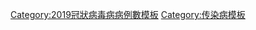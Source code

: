 {{main|2019冠狀病毒病伊拉克疫情}}<onlyinclude>
{{Medical cases chart
|barwidth=medium
|numwidth=wmmm

|disease=2019冠狀病毒
|location=伊拉克
|outbreak=2019冠状病毒病病例数

|right2=死亡數
|collapsible=y
|data=
2020-02-24;;;1
;;;1
2020-03-01;;;8
2020-03-02;;;9
2020-03-03;1;;9
2020-03-04;2;1;32
;2;1;32
2020-03-09;7;1;67
2020-03-10;9;16;71
2020-03-11;10;16;71
2020-03-12;10;16;79
2020-03-13;10;16;79
2020-03-14;10;26;110
2020-03-15;10;26;124
2020-03-16;10;32;133
2020-03-17;11;41;154
2020-03-18;12;41;164
2020-03-19;13;49;192
2020-03-20;17;49;208
2020-03-21;17;52;214
2020-03-22;20;57;233
2020-03-23;23;62;266
2020-03-24;27;75;316
2020-03-25;29;89;346
2020-03-26;36;105;382
2020-03-27;40;122;458
2020-03-28;42;131;506
2020-03-29;42;143;547
2020-03-30;46;152;630
2020-03-31;50;170;695
2020-04-01;52;182;728
2020-04-02;54;202;772
2020-04-03;54;226;820
2020-04-04;56;259;878
2020-04-05;61;279;961
2020-04-06;64;344;1031
2020-04-07;65;373;1122
2020-04-08;69;452;1202
2020-04-09;69;496;1232
2020-04-10;70;550;1279
2020-04-11;72;601;1318
2020-04-12;76;640;1352
2020-04-13;78;717;1378
2020-04-14;78;766;1400
2020-04-15;79;812;1415
2020-04-16;80;856;1434
2020-04-17;81;906;1482
2020-04-18;82;963;1513
2020-04-19;82;1009;1539
2020-04-20;82;1096;1574
2020-04-21;83;1146;1602
2020-04-22;83;1171;1631
2020-04-23;83;1171;1677
2020-04-24;86;1204;1708
2020-04-25;86;1224;1763
2020-04-26;87;1224;1820
2020-04-27;88;1286;1847
2020-04-28;90;1319;1928
2020-04-29;92;1346;2003
2020-04-30;93;1375;2085
2020-05-01;94;1414;2153
2020-05-02;95;1473;2219
2020-05-03;97;1490;2296
2020-05-04;98;1544;2346
2020-05-05;102;1571;2431
2020-05-06;102;1602;2480
2020-05-07;102;1626;2543
2020-05-08;104;1661;2603
2020-05-09;107;1702;2679
2020-05-10;109;1734;2767
2020-05-11;110;1790;2818
2020-05-12;112;1903;2913
2020-05-13;115;1966;3032
2020-05-14;115;2028;3143
2020-05-15;117;2089;3193
2020-05-16;121;2126;3260
2020-05-17;123;2218;3404
2020-05-18;127;2310;3554
2020-05-19;131;2366;3611
2020-05-20;134;2438;3724
2020-05-21;140;2483;3877
2020-05-22;147;2532;3964
2020-05-23;152;2585;4272
2020-05-24;160;2738;4469
2020-05-25;163;2811;4632
2020-05-26;169;2852;4848
2020-05-27;175;2904;5135
2020-05-28;179;2971;5457
2020-05-29;185;3044;5873
2020-05-30;195;3110;6179
2020-05-31;205;3156;6439
2020-06-01;215;3275;6868
2020-06-02;235;3508;7387
2020-06-03;256;4095;8168
2020-06-04;271;4338;8840
2020-06-05;285;4573;9846
2020-06-06;318;4904;11098
2020-06-07;346;5186;12366
2020-06-08;370;5572;13481
2020-06-09;392;5831;14268
2020-06-10;426;6214;15414
2020-06-11;457;6568;16675
2020-06-12;496;6868;17770
2020-06-13;549;7515;18950
2020-06-14;607;8121;20209
2020-06-15;652;9271;21315
2020-06-16;712;9862;22700
2020-06-17;774;10770;24254
2020-06-18;856;11333;25717
2020-06-19;925;12205;27352
2020-06-20;1013;13211;29222
2020-06-21;1100;13935;30868
2020-06-22;1167;14785;32676
2020-06-23;1251;15753;34502
2020-06-24;1330;16814;36702
2020-06-25;1437;18051;39139
2020-06-26;1559;18859;41193
2020-06-27;1660;19938;43262
2020-06-28;1756;21122;45402
2020-06-29;1839;22974;47151
2020-06-30;1943;24760;49109
2020-07-01;2050;26267;51524
2020-07-02;2160;26912;53708
2020-07-03;2262;29600;56020
2020-07-04;2368;31077;58354
2020-07-05;2473;33017;60479
2020-07-06;2567;34741;62275
2020-07-07;2685;36252;64701
2020-07-08;2779;37879;67442
2020-07-09;2882;39502;69612
2020-07-10;2960;41380;72460
2020-07-11;3055;43079;75194
2020-07-12;3150;44724;77506
2020-07-13;3248;46770;79735
2020-07-14;3340;48585;81800
2020-07-15;3430;50290;83825
2020-07-16;3522;52070;86148
2020-07-17;3616;54316;88171
2020-07-18;3691;57492;90220
2020-07-19;3777;60120;92424
2020-07-20;3869;62836;94693
2020-07-21;3950;64950;97159
2020-07-22;4042;67147;99865
2020-07-23;4122;69405;102226
2020-07-24;4212;71268;104711
2020-07-25;4284;73317;107573
2020-07-26;4362;75217;110032
2020-07-27;4458;77144;112585
2020-07-28;4535;81062;115332
2020-07-29;4603;83461;118300
2020-07-30;4671;85546;121263
2020-07-31;4741;87434;124609
2020-08-01;4805;89275;126704
2020-08-02;4868;91886;129151
2020-08-03;4934;94111;131886
2020-08-04;5017;96103;134722
2020-08-05;5094;98442;137556
2020-08-06;5161;101025;140603
2020-08-07;5236;103197;144064
2020-08-08;5310;105504;147389
2020-08-09;5392;107775;150115
2020-08-10;5464;109790;153599
2020-08-11;5531;112102;156995
2020-08-12;5588;114541;160436
2020-08-13;5641;117208;164277
2020-08-14;5709;120129;168290
2020-08-15;5785;122700;172583
2020-08-16;5860;125374;176931
2020-08-17;5954;128945;180133
2020-08-18;6036;131840;184709
2020-08-19;6121;134369;188802
2020-08-20;6208;137200;192797
2020-08-21;6283;140446;197085
2020-08-22;6353;143393;201050
2020-08-23;6428;146409;204341
2020-08-24;6519;150389;207985
2020-08-25;6596;153761;211947
2020-08-26;6668;157215;215784
2020-08-27;6740;161009;219435
2020-08-28;6814;164874;223162
2020-08-29;6891;169020;227446
2020-08-30;6959;172880;231177
2020-08-31;7042;176602;234934
2020-09-01;7123;180473;238338
2020-09-02;7201;184025;242284
2020-09-03;7275;187757;247039
2020-09-04;7359;191368;252075
2020-09-05;7422;195259;256719
2020-09-06;7512;198560;260370
2020-09-07;7589;202859;264684
2020-09-08;7657;206324;269578
2020-09-09;7732;209993;273821
2020-09-10;7814;213817;278418
2020-09-11;7881;217396;282672
2020-09-12;7941;221283;286778
2020-09-13;8014;224705;290309
2020-09-14;8086;229132;294478
2020-09-15;8166;233346;298702
2020-09-16;8248;237241;303059
2020-09-17;8332;241100;307385
2020-09-18;8408;245305;311690
2020-09-19;8491;249539;315597
2020-09-20;8555;253591;319035
2020-09-21;8625;258075;322856
2020-09-22;8682;261757;327580
2020-09-23;8754;264988;332635
2020-09-24;8799;268761;337106
2020-09-25;8867;273266;341699
2020-09-26;8935;276918;345969
2020-09-27;8990;280673;349450
2020-09-28;9052;284784;353566
2020-09-29;9122;288812;358290
2020-09-30;9181;292197;362981
2020-10-01;9231;295882;367474
2020-10-02;9298;299804;372259
2020-10-03;9347;303665;375931
2020-10-04;9399;307482;379141
2020-10-05;9464;312158;382949
2020-10-06;9531;316371;387121
2020-10-07;9604;319784;391044
2020-10-08;9683;323815;394566
2020-10-09;9735;328097;397780
2020-10-10;9790;332330;400124
2020-10-11;9852;336157;402330
2020-10-12;9912;340050;405437
2020-10-13;9970;344208;409358
2020-10-14;10021;347396;413215
2020-10-15;10086;350752;416802
2020-10-16;10142;353962;420303
2020-10-17;10198;357291;423527
2020-10-18;10254;360477;426634
2020-10-19;10317;363532;430678
2020-10-20;10366;366134;434598

|caption='''Cases:''' The number of non-repatriated cases reported by the Government<br>'''Sources:''' [https://facebook.com/MOH.GOV.IQ/ Ministry of Health] <br>Earlier: Various news, sources and state health department websites. Please see timeline for sources. 
}}</onlyinclude>
{{clear}}
[[Category:2019冠狀病毒病病例數模板]]
[[Category:传染病模板]]